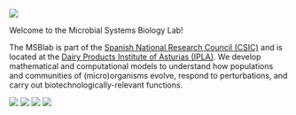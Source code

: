 ::::: grid
::: {.g-col-12 .g-col-md-4}
![](pics/home3.png){.research-image}
:::

::: {.g-col-12 .g-col-md-8}
Welcome to the Microbial Systems Biology Lab!

The MSBlab is part of the [Spanish National Research Council (CSIC)](https://www.csic.es/en){target="_blank" rel="noopener noreferrer"} and is located at the [Dairy Products Institute of Asturias (IPLA)](https://www.ipla.csic.es/en/inicio-en/){target="_blank" rel="noopener noreferrer"}. We develop mathematical and computational models to understand how populations and communities of (micro)organisms evolve, respond to perturbations, and carry out biotechnologically-relevant functions.
:::
:::::

::: {.logo-strip}
![](pics/logos/ministerio.png){.logo}
![](pics/logos/ipla.png){.logo}
![](pics/logos/CSIC.svg){.logo}
![](pics/logos/AEI.svg){.logo}
:::
